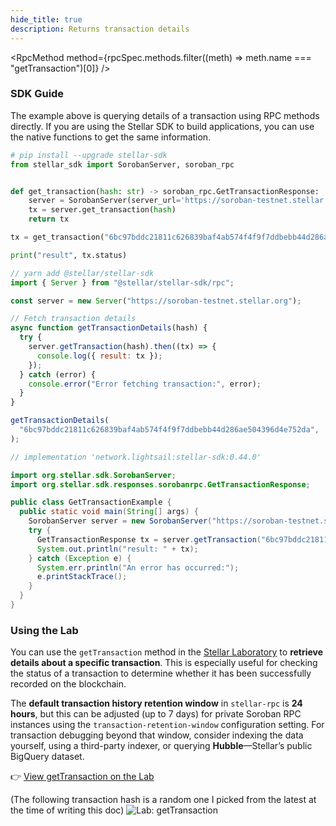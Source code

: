```yaml
---
hide_title: true
description: Returns transaction details
---
```



<RpcMethod
  method={rpcSpec.methods.filter((meth) => meth.name === "getTransaction")[0]}
/>

### SDK Guide

The example above is querying details of a transaction using RPC methods directly. If you are using the Stellar SDK to build applications, you can use the native functions to get the same information.

<CodeExample>

```python
# pip install --upgrade stellar-sdk
from stellar_sdk import SorobanServer, soroban_rpc


def get_transaction(hash: str) -> soroban_rpc.GetTransactionResponse:
    server = SorobanServer(server_url='https://soroban-testnet.stellar.org', client=None)
    tx = server.get_transaction(hash)
    return tx

tx = get_transaction("6bc97bddc21811c626839baf4ab574f4f9f7ddbebb44d286ae504396d4e752da")

print("result", tx.status)
```

```js
// yarn add @stellar/stellar-sdk
import { Server } from "@stellar/stellar-sdk/rpc";

const server = new Server("https://soroban-testnet.stellar.org");

// Fetch transaction details
async function getTransactionDetails(hash) {
  try {
    server.getTransaction(hash).then((tx) => {
      console.log({ result: tx });
    });
  } catch (error) {
    console.error("Error fetching transaction:", error);
  }
}

getTransactionDetails(
  "6bc97bddc21811c626839baf4ab574f4f9f7ddbebb44d286ae504396d4e752da",
);
```

```java
// implementation 'network.lightsail:stellar-sdk:0.44.0'

import org.stellar.sdk.SorobanServer;
import org.stellar.sdk.responses.sorobanrpc.GetTransactionResponse;

public class GetTransactionExample {
  public static void main(String[] args) {
	SorobanServer server = new SorobanServer("https://soroban-testnet.stellar.org");
	try {
	  GetTransactionResponse tx = server.getTransaction("6bc97bddc21811c626839baf4ab574f4f9f7ddbebb44d286ae504396d4e752da");
	  System.out.println("result: " + tx);
	} catch (Exception e) {
	  System.err.println("An error has occurred:");
	  e.printStackTrace();
	}
  }
}
```

</CodeExample>

### Using the Lab

You can use the `getTransaction` method in the [Stellar Laboratory](https://laboratory.stellar.org/) to **retrieve details about a specific transaction**. This is especially useful for checking the status of a transaction to determine whether it has been successfully recorded on the blockchain.

The **default transaction history retention window** in `stellar-rpc` is **24 hours**, but this can be adjusted (up to 7 days) for private Soroban RPC instances using the `transaction-retention-window` configuration setting. For transaction debugging beyond that window, consider indexing the data yourself, using a third-party indexer, or querying **Hubble**—Stellar’s public BigQuery dataset.

👉 [View getTransaction on the Lab](https://lab.stellar.org/endpoints/rpc/get-transaction?$=network$id=testnet&label=Testnet&horizonUrl=https:////horizon-testnet.stellar.org&rpcUrl=https:////soroban-testnet.stellar.org&passphrase=Test%20SDF%20Network%20/;%20September%202015;;)

(The following transaction hash is a random one I picked from the latest at the time of writing this doc) ![Lab: getTransaction](/assets/api/rpc/gettransaction.gif)
